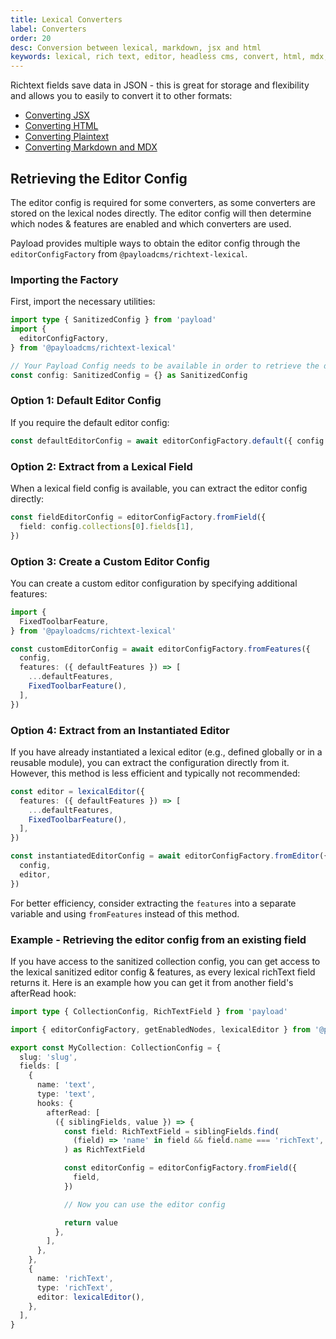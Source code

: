 ```yaml
---
title: Lexical Converters
label: Converters
order: 20
desc: Conversion between lexical, markdown, jsx and html
keywords: lexical, rich text, editor, headless cms, convert, html, mdx, markdown, md, conversion, export, jsx
---
```


Richtext fields save data in JSON - this is great for storage and flexibility and allows you to easily to convert it to other formats:

- [Converting JSX](/docs/rich-text/converting-jsx)
- [Converting HTML](/docs/rich-text/converting-html)
- [Converting Plaintext](/docs/rich-text/converting-plaintext)
- [Converting Markdown and MDX](/docs/rich-text/converting-markdown)

## Retrieving the Editor Config

The editor config is required for some converters, as some converters are stored on the lexical nodes directly. The editor config will then determine which nodes & features are enabled and which converters are used.

Payload provides multiple ways to obtain the editor config through the `editorConfigFactory` from `@payloadcms/richtext-lexical`.

### Importing the Factory

First, import the necessary utilities:

```ts
import type { SanitizedConfig } from 'payload'
import {
  editorConfigFactory,
} from '@payloadcms/richtext-lexical'

// Your Payload Config needs to be available in order to retrieve the default editor config
const config: SanitizedConfig = {} as SanitizedConfig
```

### Option 1: Default Editor Config

If you require the default editor config:

```ts
const defaultEditorConfig = await editorConfigFactory.default({ config })
```

### Option 2: Extract from a Lexical Field

When a lexical field config is available, you can extract the editor config directly:

```ts
const fieldEditorConfig = editorConfigFactory.fromField({
  field: config.collections[0].fields[1],
})
```

### Option 3: Create a Custom Editor Config

You can create a custom editor configuration by specifying additional features:

```ts
import {
  FixedToolbarFeature,
} from '@payloadcms/richtext-lexical'

const customEditorConfig = await editorConfigFactory.fromFeatures({
  config,
  features: ({ defaultFeatures }) => [
    ...defaultFeatures,
    FixedToolbarFeature(),
  ],
})
```

### Option 4: Extract from an Instantiated Editor

If you have already instantiated a lexical editor (e.g., defined globally or in a reusable module), you can extract the configuration directly from it. However, this method is less efficient and typically not recommended:

```ts
const editor = lexicalEditor({
  features: ({ defaultFeatures }) => [
    ...defaultFeatures,
    FixedToolbarFeature(),
  ],
})

const instantiatedEditorConfig = await editorConfigFactory.fromEditor({
  config,
  editor,
})
```

For better efficiency, consider extracting the `features` into a separate variable and using `fromFeatures` instead of this method.

### Example - Retrieving the editor config from an existing field

If you have access to the sanitized collection config, you can get access to the lexical sanitized editor config & features, as every lexical richText field returns it. Here is an example how you can get it from another field's afterRead hook:

```ts
import type { CollectionConfig, RichTextField } from 'payload'

import { editorConfigFactory, getEnabledNodes, lexicalEditor } from '@payloadcms/richtext-lexical'

export const MyCollection: CollectionConfig = {
  slug: 'slug',
  fields: [
    {
      name: 'text',
      type: 'text',
      hooks: {
        afterRead: [
          ({ siblingFields, value }) => {
            const field: RichTextField = siblingFields.find(
              (field) => 'name' in field && field.name === 'richText',
            ) as RichTextField

            const editorConfig = editorConfigFactory.fromField({
              field,
            })

            // Now you can use the editor config

            return value
          },
        ],
      },
    },
    {
      name: 'richText',
      type: 'richText',
      editor: lexicalEditor(),
    },
  ],
}
```


